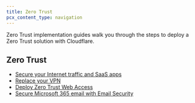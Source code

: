 ```yaml
---
title: Zero Trust
pcx_content_type: navigation
---
```



Zero Trust implementation guides walk you through the steps to deploy a Zero Trust solution with Cloudflare.

## Zero Trust

- [Secure your Internet traffic and SaaS apps](/learning-paths/secure-internet-traffic/)
- [Replace your VPN](/learning-paths/replace-vpn/)
- [Deploy Zero Trust Web Access](/learning-paths/zero-trust-web-access/)
- [Secure Microsoft 365 email with Email Security](/learning-paths/secure-o365-email/)
